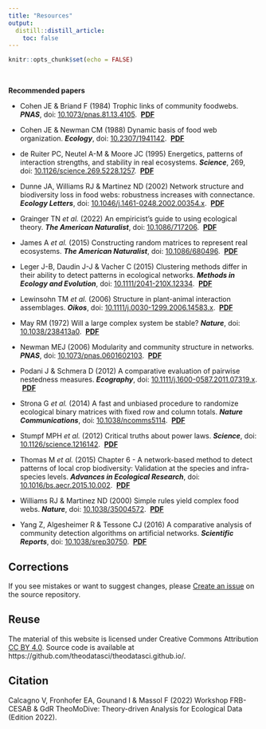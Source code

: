 ```yaml
---
title: "Resources"
output: 
  distill::distill_article:
    toc: false
---
```


```r
knitr::opts_chunk$set(echo = FALSE)
```


<br/>



**Recommended papers**

- Cohen JE & Briand F (1984) Trophic links of community foodwebs. **_PNAS_**, doi: [10.1073/pnas.81.13.4105](https://doi.org/10.1073/pnas.81.13.4105).
&nbsp;[**PDF**](biblio/cohen-1984.pdf)

- Cohen JE & Newman CM (1988) Dynamic basis of food web organization. **_Ecology_**, doi: [10.2307/1941142](https://doi.org/10.2307/1941142).
&nbsp;[**PDF**](biblio/cohen-1988.pdf)

- de Ruiter PC, Neutel A-M & Moore JC (1995) Energetics, patterns of interaction strengths, and stability in real ecosystems. **_Science_**, 269, doi: [10.1126/science.269.5228.1257](https://doi.org/10.1126/science.269.5228.1257).
&nbsp;[**PDF**](biblio/deruiter-1995.pdf)

- Dunne JA, Williams RJ & Martinez ND (2002) Network structure and biodiversity loss in food webs: robustness increases with connectance. **_Ecology Letters_**, doi: [10.1046/j.1461-0248.2002.00354.x](https://doi.org/10.1046/j.1461-0248.2002.00354.x).
&nbsp;[**PDF**](biblio/dunne-2002.pdf)

- Grainger TN _et al._ (2022) An empiricist’s guide to using ecological theory. **_The American Naturalist_**, doi: [10.1086/717206](https://doi.org/10.1086/717206).
&nbsp;[**PDF**](biblio/grainger-2022.pdf)

- James A _et al._ (2015) Constructing random matrices to represent real ecosystems. **_The American Naturalist_**, doi: [10.1086/680496](https://doi.org/10.1086/680496).
&nbsp;[**PDF**](biblio/james-2015.pdf)

- Leger J-B, Daudin J-J & Vacher C (2015) Clustering methods differ in their ability to detect patterns in ecological networks. **_Methods in Ecology and Evolution_**, doi: [10.1111/2041-210X.12334](https://doi.org/10.1111/2041-210X.12334).
&nbsp;[**PDF**](biblio/leger-2015.pdf)

- Lewinsohn TM _et al._ (2006) Structure in plant-animal interaction assemblages. **_Oikos_**, doi: [10.1111/j.0030-1299.2006.14583.x](https://doi.org/10.1111/j.0030-1299.2006.14583.x).
&nbsp;[**PDF**](biblio/lewinsohn-2006.pdf)

- May RM (1972) Will a large complex system be stable? **_Nature_**, doi: [10.1038/238413a0](https://doi.org/10.1038/238413a0).
&nbsp;[**PDF**](biblio/may-1972.pdf)

- Newman MEJ (2006) Modularity and community structure in networks. **_PNAS_**, doi: [10.1073/pnas.0601602103](https://doi.org/10.1073/pnas.0601602103).
&nbsp;[**PDF**](biblio/newman-2006.pdf)

- Podani J & Schmera D (2012) A comparative evaluation of pairwise nestedness measures. **_Ecography_**, doi: [10.1111/j.1600-0587.2011.07319.x](https://doi.org/10.1111/j.1600-0587.2011.07319.x).
&nbsp;[**PDF**](biblio/podani-2012.pdf)

- Strona G _et al._ (2014) A fast and unbiased procedure to randomize ecological binary matrices with fixed row and column totals. **_Nature Communications_**, doi: [10.1038/ncomms5114](https://doi.org/10.1038/ncomms5114).
&nbsp;[**PDF**](biblio/strona-2014.pdf)

- Stumpf MPH _et al._ (2012) Critical truths about power laws. **_Science_**, doi: [10.1126/science.1216142](https://doi.org/10.1126/science.1216142).
&nbsp;[**PDF**](biblio/stumpf-2012.pdf)

- Thomas M _et al._ (2015) Chapter 6 - A network-based method to detect patterns of local crop biodiversity: Validation at the species and infra-species levels. **_Advances in Ecological Research_**, doi: [10.1016/bs.aecr.2015.10.002](https://doi.org/10.1016/bs.aecr.2015.10.002).
&nbsp;[**PDF**](biblio/thomas-2015.pdf)

- Williams RJ & Martinez ND (2000) Simple rules yield complex food webs. **_Nature_**, doi: [10.1038/35004572](https://doi.org/10.1038/35004572).
&nbsp;[**PDF**](biblio/williams-2000.pdf)

- Yang Z, Algesheimer R & Tessone CJ (2016) A comparative analysis of community detection algorithms on artificial networks. **_Scientific Reports_**, doi: [10.1038/srep30750](https://doi.org/10.1038/srep30750).
&nbsp;[**PDF**](biblio/yang-2016.pdf)




## Corrections {.appendix}


If you see mistakes or want to suggest changes, please 
[Create an issue](https://github.com/theodatasci/theodatasci.github.io/issues)
on the source repository.



## Reuse {.appendix}


The material of this website is licensed under Creative Commons Attribution 
[CC BY 4.0](https://creativecommons.org/licenses/by/4.0/).
Source code is available at https://github.com/theodatasci/theodatasci.github.io/.



## Citation {.appendix}



Calcagno V, Fronhofer EA, Gounand I & Massol F (2022) 
Workshop FRB-CESAB & GdR TheoMoDive: Theory-driven Analysis for Ecological Data (Edition 2022). 
